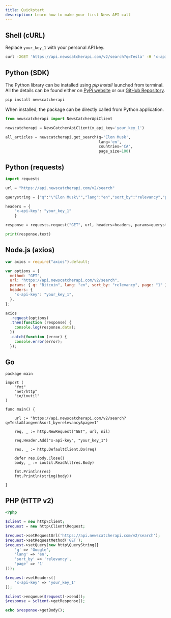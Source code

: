 ```yaml
---
title: Quickstart
description: Learn how to make your first News API call
---
```


## Shell (cURL)

Replace `your_key_1` with your personal API key.

```bash
curl -XGET 'https://api.newscatcherapi.com/v2/search?q=Tesla' -H 'x-api-key: your_key_1'
```

## Python (SDK)

The Python library can be installed using _pip install_ launched from terminal.
All the details can be found either on
[PyPi website](https://pypi.org/project/newscatcherapi/) or our
[GitHub Repository](https://github.com/NewscatcherAPI/newscatcherapi-sdk-python).

```bash
pip install newscatcherapi
```

When installed, the package can be directly called from Python application.

```python
from newscatcherapi import NewsCatcherApiClient

newscatcherapi = NewsCatcherApiClient(x_api_key='your_key_1')

all_articles = newscatcherapi.get_search(q='Elon Musk',
                                         lang='en',
                                         countries='CA',
                                         page_size=100)
```

## Python (requests)

```python
import requests

url = "https://api.newscatcherapi.com/v2/search"

querystring = {"q":"\"Elon Musk\"","lang":"en","sort_by":"relevancy","page":"1"}

headers = {
    "x-api-key": "your_key_1"
    }

response = requests.request("GET", url, headers=headers, params=querystring)

print(response.text)
```

## Node.js (axios)

```js
var axios = require("axios").default;

var options = {
  method: "GET",
  url: "https://api.newscatcherapi.com/v2/search",
  params: { q: "Bitcoin", lang: "en", sort_by: "relevancy", page: "1" },
  headers: {
    "x-api-key": "your_key_1",
  },
};

axios
  .request(options)
  .then(function (response) {
    console.log(response.data);
  })
  .catch(function (error) {
    console.error(error);
  });
```

## Go

```golang
package main

import (
	"fmt"
	"net/http"
	"io/ioutil"
)

func main() {

	url := "https://api.newscatcherapi.com/v2/search?q=Tesla&lang=en&sort_by=relevancy&page=1"

	req, _ := http.NewRequest("GET", url, nil)

	req.Header.Add("x-api-key", "your_key_1")

	res, _ := http.DefaultClient.Do(req)

	defer res.Body.Close()
	body, _ := ioutil.ReadAll(res.Body)

	fmt.Println(res)
	fmt.Println(string(body))

}
```

## PHP (HTTP v2)

```php
<?php

$client = new http\Client;
$request = new http\Client\Request;

$request->setRequestUrl('https://api.newscatcherapi.com/v2/search');
$request->setRequestMethod('GET');
$request->setQuery(new http\QueryString([
	'q' => 'Google',
	'lang' => 'en',
	'sort_by' => 'relevancy',
	'page' => '1'
]));

$request->setHeaders([
	'x-api-key' => 'your_key_1'
]);

$client->enqueue($request)->send();
$response = $client->getResponse();

echo $response->getBody();
```
